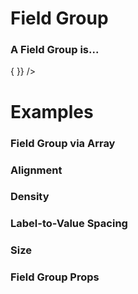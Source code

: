 
<Meta title="Atoms/Field/Field Group" component={FieldGroup} />

# Field Group

### A Field Group is...

<Preview withToolbar>
  <Story name="Standard">
    <FieldGroup
      id="Group 1"
      title="This is a field group"
    >
      <Field
        id="Field 1"
        label="Field Name"
        value="Linked Value"
        onClick={() => { }}
      />
      <Field
        id="Field 2"
        label="Long Field Name"
        value="Value Goes Here"
      />
      <Field
        id="Field 3"
        label="Extra Long Field Name"
        value="And A Really Extra Long Field Value Can Go Here"
      />
    </FieldGroup>
  </Story>
</Preview>

# Examples

### Field Group via Array

<Preview withToolbar>
  <Story name="Field Group via Array">
    <FieldGroup title="Fields Group via Array" data={fieldData} />
  </Story>
</Preview>

### Alignment

<Preview withToolbar>
  <Story name="Alignment">
    <FieldSection title="Alignment" columns="3" gap="xl">
      <FieldGroup title="Default" data={fieldData} />
      <FieldGroup title="Edge-Aligned" data={fieldData} align="edge" />
      <FieldGroup title="Vertically-Aligned" data={fieldData} align="vertical" />
    </FieldSection>
  </Story>
</Preview>

### Density

<Preview withToolbar>
  <Story name="Density">
    <FieldSection title="Density" columns="2" gap="xl">
      <FieldGroup title="Default" data={fieldData} />
      <FieldGroup title="Dense" data={fieldData} isDense />
    </FieldSection>
  </Story>
</Preview>

### Label-to-Value Spacing

<Preview withToolbar>
  <Story name="Label-to-Value Spacing">
    <FieldSection title="Label-to-Value Spacing" columns="2" gap="xl">
      <FieldGroup id="Default" title="Default" data={fieldData}/>
      <FieldGroup id="2x" title="2x" spacing="2x" data={fieldData} />
      <FieldGroup id="3x" title="3x" spacing="3x" data={fieldData} />
      <FieldGroup id="4x" title="4x" spacing="4x" data={fieldData} />
      <FieldGroup id="Default (edge-aligned)" title="Default (edge-aligned)" align="edge" data={fieldData}/>
      <FieldGroup id="2x (edge-aligned)" title="2x (edge-aligned)" spacing="2x" align="edge" data={fieldData} />
      <FieldGroup id="3x (edge-aligned)" title="3x (edge-aligned)" spacing="3x" align="edge" data={fieldData} />
      <FieldGroup id="4x (edge-aligned)" title="4x (edge-aligned)" spacing="4x" align="edge" data={fieldData} />
    </FieldSection>
  </Story>
</Preview>

### Size

<Preview withToolbar>
  <Story name="Size">
    <FieldSection title="Size" columns="2" gap="xl">
      <FieldGroup id="sm" title="sm" size="sm" align="vertical" data={fieldData} />
      <FieldGroup id="Default" title="Default" align="vertical" data={fieldData}/>
      <FieldGroup id="lg" title="lg" size="lg" align="vertical" data={fieldData} />
      <FieldGroup id="xl" title="xl" size="xl" align="vertical" data={fieldData} />
      <FieldGroup id="2xl" title="2xl" size="2xl" align="vertical" data={fieldData} />
    </FieldSection>
  </Story>
</Preview>

### Field Group Props
<Props of={FieldGroup} />
